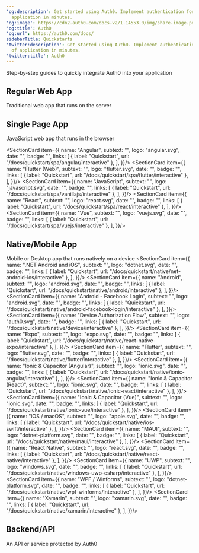 ---
'og:description': Get started using Auth0. Implement authentication for any kind of
  application in minutes.
'og:image': https://cdn2.auth0.com/docs-v2/1.14553.0/img/share-image.png
'og:title': Auth0
'og:url': https://auth0.com/docs/
sidebarTitle: Quickstarts
'twitter:description': Get started using Auth0. Implement authentication for any kind
  of application in minutes.
'twitter:title': Auth0
---


<BgImage/>

Step-by-step guides to quickly integrate Auth0 into your application

## Regular Web App

Traditional web app that runs on the server

<Columns cols={2}>
<SectionCard item={{
  name: "Apache",
  subtext: "",
  logo: "apache.svg",
  date: "",
  badge: "",
  links: [
    { label: "Quickstart", url: "/docs/quickstart/webapp/apache/interactive" }
  ],
}}/>
<SectionCard item={{
  name: "ASP.NET (OWIN)",
  subtext: "",
  logo: "dotnet.svg",
  date: "",
  badge: "",
  links: [
    { label: "Quickstart", url: "/docs/quickstart/webapp/aspnet-owin/interactive" }
  ],
}}/>
<SectionCard item={{
  name: "ASP.NET Core Blazor Server",
  subtext: "",
  logo: "dotnet-platform.svg",
  date: "",
  badge: "",
  links: [
    { label: "Quickstart", url: "/docs/quickstart/webapp/aspnet-core-blazor-server/interactive" }
  ],
}}/>
<SectionCard item={{
  name: "ASP.NET Core MVC",
  subtext: "",
  logo: "dotnet-platform.svg",
  date: "",
  badge: "",
  links: [
    { label: "Quickstart", url: "/docs/quickstart/webapp/aspnet-core/interactive" }
  ],
}}/>
<SectionCard item={{
  name: "Django",
  subtext: "",
  logo: "python.svg",
  date: "",
  badge: "",
  links: [
    { label: "Quickstart", url: "/docs/quickstart/webapp/django/interactive" }
  ],
}}/>
<SectionCard item={{
  name: "Express",
  subtext: "",
  logo: "javascript.svg",
  date: "",
  badge: "",
  links: [
    { label: "Quickstart", url: "/docs/quickstart/webapp/express/interactive" }
  ],
}}/>
<SectionCard item={{
  name: "Go",
  subtext: "",
  logo: "golang.svg",
  date: "",
  badge: "",
  links: [
    { label: "Quickstart", url: "/docs/quickstart/webapp/golang/interactive" }
  ],
}}/>
<SectionCard item={{
  name: "Java",
  subtext: "",
  logo: "java.svg",
  date: "",
  badge: "",
  links: [
    { label: "Quickstart", url: "/docs/quickstart/webapp/java/interactive" }
  ],
}}/>
<SectionCard item={{
  name: "Java EE",
  subtext: "",
  logo: "java.svg",
  date: "",
  badge: "",
  links: [
    { label: "Quickstart", url: "/docs/quickstart/webapp/java-ee/interactive" }
  ],
}}/>
<SectionCard item={{
  name: "Java Spring Boot",
  subtext: "",
  logo: "spring.svg",
  date: "",
  badge: "",
  links: [
    { label: "Quickstart", url: "/docs/quickstart/webapp/java-spring-boot/interactive" }
  ],
}}/>
<SectionCard item={{
  name: "Laravel",
  subtext: "",
  logo: "laravel.svg",
  date: "",
  badge: "",
  links: [
    { label: "Quickstart", url: "/docs/quickstart/webapp/laravel/interactive" }
  ],
}}/>
<SectionCard item={{
  name: "Next.js",
  subtext: "",
  logo: "nextjs.svg",
  date: "",
  badge: "",
  links: [
    { label: "Quickstart", url: "/docs/quickstart/webapp/nextjs/interactive" }
  ],
}}/>
<SectionCard item={{
  name: "NGINX Plus",
  subtext: "",
  logo: "nginx.svg",
  date: "",
  badge: "",
  links: [
    { label: "Quickstart", url: "/docs/quickstart/webapp/nginx-plus/interactive" }
  ],
}}/>
<SectionCard item={{
  name: "PHP",
  subtext: "",
  logo: "php.svg",
  date: "",
  badge: "",
  links: [
    { label: "Quickstart", url: "/docs/quickstart/webapp/php/interactive" }
  ],
}}/>
<SectionCard item={{
  name: "Python",
  subtext: "",
  logo: "python.svg",
  date: "",
  badge: "",
  links: [
    { label: "Quickstart", url: "/docs/quickstart/webapp/python/interactive" }
  ],
}}/>
<SectionCard item={{
  name: "Ruby On Rails",
  subtext: "",
  logo: "rails.svg",
  date: "",
  badge: "",
  links: [
    { label: "Quickstart", url: "/docs/quickstart/webapp/rails/interactive" }
  ],
}}/>
</Columns>


## Single Page App

JavaScript web app that runs in the browser
<Columns cols={2}>

<SectionCard item={{
  name: "Angular",
  subtext: "",
  logo: "angular.svg",
  date: "",
  badge: "",
  links: [
    { label: "Quickstart", url: "/docs/quickstart/spa/angular/interactive" },
  ],
}}/>
<SectionCard item={{
  name: "Flutter (Web)",
  subtext: "",
  logo: "flutter.svg",
  date: "",
  badge: "",
  links: [
    { label: "Quickstart", url: "/docs/quickstart/spa/flutter/interactive" },
  ],
}}/>
<SectionCard item={{
  name: "JavaScript",
  subtext: "",
  logo: "javascript.svg",
  date: "",
  badge: "",
  links: [
    { label: "Quickstart", url: "/docs/quickstart/spa/vanillajs/interactive" },
  ],
}}/>
<SectionCard item={{
  name: "React",
  subtext: "",
  logo: "react.svg",
  date: "",
  badge: "",
  links: [
    { label: "Quickstart", url: "/docs/quickstart/spa/react/interactive" },
  ],
}}/>
<SectionCard item={{
  name: "Vue",
  subtext: "",
  logo: "vuejs.svg",
  date: "",
  badge: "",
  links: [
    { label: "Quickstart", url: "/docs/quickstart/spa/vuejs/interactive" },
  ],
}}/>
</Columns>

  
## Native/Mobile App

Mobile or Desktop app that runs natively on a device
<Columns cols={2}>
  <SectionCard item={{
    name: ".NET Android and iOS",
    subtext: "",
    logo: "dotnet.svg",
    date: "",
    badge: "",
    links: [
      { label: "Quickstart", url: "/docs/quickstart/native/net-android-ios/interactive" },
    ],
  }}/>
  <SectionCard item={{
    name: "Android",
    subtext: "",
    logo: "android.svg",
    date: "",
    badge: "",
    links: [
      { label: "Quickstart", url: "/docs/quickstart/native/android/interactive" },
    ],
  }}/>
  <SectionCard item={{
    name: "Android - Facebook Login",
    subtext: "",
    logo: "android.svg",
    date: "",
    badge: "",
    links: [
      { label: "Quickstart", url: "/docs/quickstart/native/android-facebook-login/interactive" },
    ],
  }}/>
  <SectionCard item={{
    name: "Device Authorization Flow",
    subtext: "",
    logo: "auth0.svg",
    date: "",
    badge: "",
    links: [
      { label: "Quickstart", url: "/docs/quickstart/native/device/interactive" },
    ],
  }}/>
  <SectionCard item={{
    name: "Expo",
    subtext: "",
    logo: "expo.svg",
    date: "",
    badge: "",
    links: [
      { label: "Quickstart", url: "/docs/quickstart/native/react-native-expo/interactive" },
    ],
  }}/>
  <SectionCard item={{
    name: "Flutter",
    subtext: "",
    logo: "flutter.svg",
    date: "",
    badge: "",
    links: [
      { label: "Quickstart", url: "/docs/quickstart/native/flutter/interactive" },
    ],
  }}/>
  <SectionCard item={{
    name: "Ionic & Capacitor (Angular)",
    subtext: "",
    logo: "ionic.svg",
    date: "",
    badge: "",
    links: [
      { label: "Quickstart", url: "/docs/quickstart/native/ionic-angular/interactive" },
    ],
  }}/>
  <SectionCard item={{
    name: "Ionic & Capacitor (React)",
    subtext: "",
    logo: "ionic.svg",
    date: "",
    badge: "",
    links: [
      { label: "Quickstart", url: "/docs/quickstart/native/ionic-react/interactive" },
    ],
  }}/>
  <SectionCard item={{
    name: "Ionic & Capacitor (Vue)",
    subtext: "",
    logo: "ionic.svg",
    date: "",
    badge: "",
    links: [
      { label: "Quickstart", url: "/docs/quickstart/native/ionic-vue/interactive" },
    ],
  }}/>
  <SectionCard item={{
    name: "iOS / macOS",
    subtext: "",
    logo: "apple.svg",
    date: "",
    badge: "",
    links: [
      { label: "Quickstart", url: "/docs/quickstart/native/ios-swift/interactive" },
    ],
  }}/>
  <SectionCard item={{
    name: "MAUI",
    subtext: "",
    logo: "dotnet-platform.svg",
    date: "",
    badge: "",
    links: [
      { label: "Quickstart", url: "/docs/quickstart/native/maui/interactive" },
    ],
  }}/>
  <SectionCard item={{
    name: "React Native",
    subtext: "",
    logo: "react.svg",
    date: "",
    badge: "",
    links: [
      { label: "Quickstart", url: "/docs/quickstart/native/react-native/interactive" },
    ],
  }}/>
  <SectionCard item={{
    name: "UWP",
    subtext: "",
    logo: "windows.svg",
    date: "",
    badge: "",
    links: [
      { label: "Quickstart", url: "/docs/quickstart/native/windows-uwp-csharp/interactive" },
    ],
  }}/>
  <SectionCard item={{
    name: "WPF / Winforms",
    subtext: "",
    logo: "dotnet-platform.svg",
    date: "",
    badge: "",
    links: [
      { label: "Quickstart", url: "/docs/quickstart/native/wpf-winforms/interactive" },
    ],
  }}/>
  <SectionCard item={{
    name: "Xamarin",
    subtext: "",
    logo: "xamarin.svg",
    date: "",
    badge: "",
    links: [
      { label: "Quickstart", url: "/docs/quickstart/native/xamarin/interactive" },
    ],
  }}/>
</Columns>

## Backend/API

An API or service protected by Auth0

<Columns cols={2}>
<SectionCard item={{
  name: "ASP.NET Core Web API",
  subtext: "",
  logo: "dotnet-platform.svg",
  date: "",
  badge: "",
  links: [
    { label: "Quickstart", url: "/docs/quickstart/backend/aspnet-core-webapi/interactive" },
  ],
}}/>
<SectionCard item={{
  name: "ASP.NET Web API (OWIN)",
  subtext: "",
  logo: "dotnet.svg",
  date: "",
  badge: "",
  links: [
    { label: "Quickstart", url: "/docs/quickstart/backend/webapi-owin/interactive" },
  ],
}}/>
<SectionCard item={{
  name: "Django API",
  subtext: "",
  logo: "django.svg",
  date: "",
  badge: "",
  links: [
    { label: "Quickstart", url: "/docs/quickstart/backend/django/interactive" },
  ],
}}/>
<SectionCard item={{
  name: "Go API",
  subtext: "",
  logo: "golang.svg",
  date: "",
  badge: "",
  links: [
    { label: "Quickstart", url: "/docs/quickstart/backend/golang/interactive" },
  ],
}}/>
<SectionCard item={{
  name: "Laravel API",
  subtext: "",
  logo: "laravel.svg",
  date: "",
  badge: "",
  links: [
    { label: "Quickstart", url: "/docs/quickstart/backend/laravel/interactive" },
  ],
}}/>
<SectionCard item={{
  name: "Node (Express) API",
  subtext: "",
  logo: "nodejs.svg",
  date: "",
  badge: "",
  links: [
    { label: "Quickstart", url: "/docs/quickstart/backend/nodejs/interactive" },
  ],
}}/>
<SectionCard item={{
  name: "PHP API",
  subtext: "",
  logo: "php.svg",
  date: "",
  badge: "",
  links: [
    { label: "Quickstart", url: "/docs/quickstart/backend/php/interactive" },
  ],
}}/>
<SectionCard item={{
  name: "Python API",
  subtext: "",
  logo: "python.svg",
  date: "",
  badge: "",
  links: [
    { label: "Quickstart", url: "/docs/quickstart/backend/python/interactive" },
  ],
}}/>
<SectionCard item={{
  name: "Ruby On Rails API",
  subtext: "",
  logo: "rails.svg",
  date: "",
  badge: "",
  links: [
    { label: "Quickstart", url: "/docs/quickstart/backend/rails/interactive" },
  ],
}}/>
<SectionCard item={{
  name: "Spring Boot API",
  subtext: "",
  logo: "spring.svg",
  date: "",
  badge: "",
  links: [
    { label: "Quickstart", url: "/docs/quickstart/backend/java-spring-security5/interactive" },
  ],
}}/>
</Columns>
